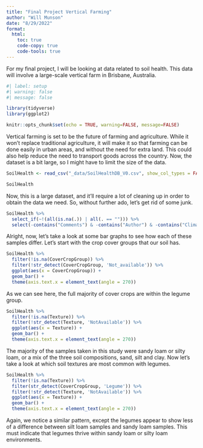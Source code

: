 ```yaml
---
title: "Final Project Vertical Farming"
author: "Will Munson"
date: "8/29/2022"
format:
  html:
    toc: true
    code-copy: true
    code-tools: true
---
```


For my final project, I will be looking at data related to soil health. This data will involve a large-scale vertical farm in Brisbane, Australia. 
```r
#| label: setup
#| warning: false
#| message: false

library(tidyverse)
library(ggplot2)

knitr::opts_chunk$set(echo = TRUE, warning=FALSE, message=FALSE)
```

Vertical farming is set to be the future of farming and agriculture. While it won't replace traditional agriculture, it will make it so that farming can be done easily in urban areas, and without the need for extra land. This could also help reduce the need to transport goods across the country. Now, the dataset is a bit large, so I might have to limit the size of the data. 

```r
SoilHealth <- read_csv("_data/SoilHealthDB_V0.csv", show_col_types = FALSE)

SoilHealth
```

Now, this is a large dataset, and it'll require a lot of cleaning up in order to obtain the data we need. So, without further ado, let's get rid of some junk.

```r
SoilHealth %>%
  select_if(~!(all(is.na(.)) | all(. == ""))) %>%
  select(-contains("Comments") & -contains("Author") & -contains("ClimateType") & -contains("Journal"))
```

Alright, now, let's take a look at some bar graphs to see how each of these samples differ. Let's start with the crop cover groups that our soil has. 

```r
SoilHealth %>%
  filter(!is.na(CoverCropGroup)) %>%
  filter(!str_detect(CoverCropGroup, 'Not_available')) %>%
  ggplot(aes(x = CoverCropGroup)) +
  geom_bar() +
  theme(axis.text.x = element_text(angle = 270))
```

As we can see here, the full majority of cover crops are within the legume group.

```r
SoilHealth %>%
  filter(!is.na(Texture)) %>%
  filter(!str_detect(Texture, 'NotAvailable')) %>%
  ggplot(aes(x = Texture)) +
  geom_bar() +
  theme(axis.text.x = element_text(angle = 270))
```

The majority of the samples taken in this study were sandy loam or silty loam, or a mix of the three soil compositions, sand, silt and clay. Now let's take a look at which soil textures are most common with legumes. 

```r
SoilHealth %>%
  filter(!is.na(Texture)) %>%
  filter(str_detect(CoverCropGroup, 'Legume')) %>%
  filter(!str_detect(Texture, 'NotAvailable')) %>%
  ggplot(aes(x = Texture)) +
  geom_bar() +
  theme(axis.text.x = element_text(angle = 270))
```

Again, we notice a similar pattern, except the legumes appear to show less of a difference between silt loam samples and sandy loam samples. This must indicate that legumes thrive within sandy loam or silty loam environments.